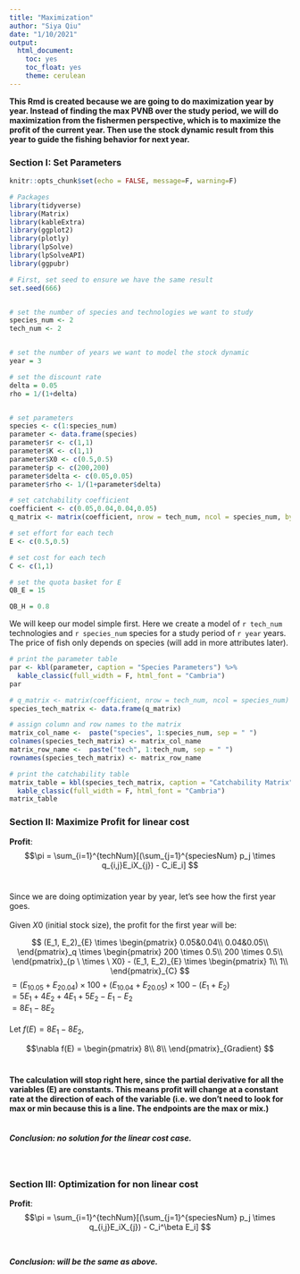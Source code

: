 ```yaml
---
title: "Maximization"
author: "Siya Qiu"
date: "1/10/2021"
output: 
  html_document: 
    toc: yes
    toc_float: yes
    theme: cerulean
---
```


**This Rmd is created because we are going to do maximization year by year. Instead of finding the max PVNB over the study period, we will do maximization from the fishermen perspective, which is to maximize the profit of the current year. Then use the stock dynamic result from this year to guide the fishing behavior for next year.**

### Section I: Set Parameters
```r
knitr::opts_chunk$set(echo = FALSE, message=F, warning=F)

# Packages
library(tidyverse)
library(Matrix)
library(kableExtra)
library(ggplot2)
library(plotly)
library(lpSolve)
library(lpSolveAPI)
library(ggpubr)
```

```r
# First, set seed to ensure we have the same result 
set.seed(666)


# set the number of species and technologies we want to study
species_num <- 2
tech_num <- 2


# set the number of years we want to model the stock dynamic 
year = 3

# set the discount rate
delta = 0.05
rho = 1/(1+delta)


# set parameters
species <- c(1:species_num)
parameter <- data.frame(species)
parameter$r <- c(1,1)
parameter$K <- c(1,1)
parameter$X0 <- c(0.5,0.5)
parameter$p <- c(200,200)
parameter$delta <- c(0.05,0.05)
parameter$rho <- 1/(1+parameter$delta)

# set catchability coefficient 
coefficient <- c(0.05,0.04,0.04,0.05)
q_matrix <- matrix(coefficient, nrow = tech_num, ncol = species_num, byrow=T)

# set effort for each tech 
E <- c(0.5,0.5)

# set cost for each tech
C <- c(1,1)

# set the quota basket for E
QB_E = 15

QB_H = 0.8
```

We will keep our model simple first.  Here we create a model of `r tech_num` technologies and `r species_num` species for a study period of `r year` years. The price of fish only depends on species (will add in more attributes later).

```r
# print the parameter table
par <- kbl(parameter, caption = "Species Parameters") %>% 
  kable_classic(full_width = F, html_font = "Cambria")
par
```

```r
# q_matrix <- matrix(coefficient, nrow = tech_num, ncol = species_num)
species_tech_matrix <- data.frame(q_matrix)

# assign column and row names to the matrix
matrix_col_name <-  paste("species", 1:species_num, sep = " ")
colnames(species_tech_matrix) <- matrix_col_name
matrix_row_name <-  paste("tech", 1:tech_num, sep = " ")
rownames(species_tech_matrix) <- matrix_row_name
```

```r
# print the catchability table 
matrix_table = kbl(species_tech_matrix, caption = "Catchability Matrix") %>% 
  kable_classic(full_width = F, html_font = "Cambria")
matrix_table
```

### Section II: Maximize Profit for linear cost 

**Profit**: <br>
$$\pi = \sum_{i=1}^{techNum}[(\sum_{j=1}^{speciesNum} p_j \times q_{i,j}E_iX_{j}) - C_iE_i]
$$<br>


Since we are doing optimization year by year, let's see how the first year goes. 
<br>
<br>
Given $X0$ (initial stock size), the profit for the first year will be:

$$
(E_1, E_2)_{E}
\times 
\begin{pmatrix}
0.05&0.04\\
0.04&0.05\\
\end{pmatrix}_q
\times 
\begin{pmatrix}
200 \times 0.5\\
200 \times 0.5\\
\end{pmatrix}_{p \ \times \ X0}
-
(E_1, E_2)_{E}
\times 
\begin{pmatrix}
1\\
1\\
\end{pmatrix}_{C}
$$
$= (E_10.05+E_20.04)\times 100 + (E_10.04+E_20.05)\times 100 - (E_1 + E_2)$<br>
$= 5E_1 + 4E_2+4E_1+5E_2-E_1-E_2$<br>
$= 8E_1-8E_2$<br>
<br>
Let $f(E) = 8E_1-8E_2$, <br>

$$\nabla f(E) = 
\begin{pmatrix}
8\\
8\\
\end{pmatrix}_{Gradient}
$$<br>

**The calculation will stop right here, since the partial derivative for all the variables (E) are constants. This means profit will change at a constant rate at the direction of each of the variable (i.e. we don't need to look for max or min because this is a line. The endpoints are the max or mix.)**
<br>
<br>

##### **Conclusion: no solution for the linear cost case.**
<br>

### Section III: Optimization for non linear cost 

**Profit**: <br>
$$\pi = \sum_{i=1}^{techNum}[(\sum_{j=1}^{speciesNum} p_j \times q_{i,j}E_iX_{j}) - C_i^\beta E_i]
$$<br>

##### **Conclusion: will be the same as above.**